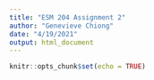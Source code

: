 ```yaml
---
title: "ESM 204 Assignment 2"
author: "Genevieve Chiong"
date: "4/19/2021"
output: html_document
---
```


```r
knitr::opts_chunk$set(echo = TRUE)
```

